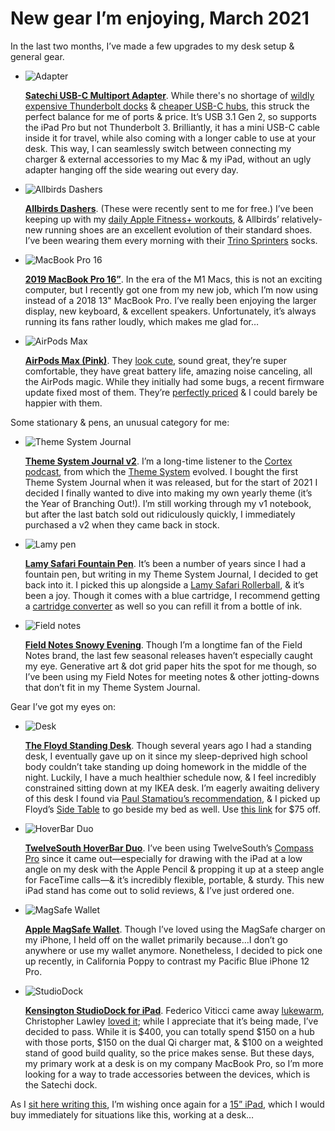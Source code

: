 
# New gear I’m enjoying, March 2021

In the last two months, I’ve made a few upgrades to my desk setup & general gear.

<Products>

- ![Adapter](https://cloud-mw1rw5u1f-hack-club-bot.vercel.app/5satechi.jpg)

  [**Satechi USB-C Multiport Adapter**](https://satechi.net/products/usb-c-on-the-go-multiport-adapter?variant=33736080523352&sref_id=hgpt1y2&utm_campaign=referral_program&utm_source=loyalty). While there's no shortage of [wildly expensive Thunderbolt docks](https://www.apple.com/shop/product/HMX12ZM/A/caldigit-ts3-plus-dock) & [cheaper USB-C hubs](https://www.twelvesouth.com/products/staygo-usb-c-hub), this struck the perfect balance for me of ports & price. It’s USB 3.1 Gen 2, so supports the iPad Pro but not Thunderbolt 3. Brilliantly, it has a mini USB-C cable inside it for travel, while also coming with a longer cable to use at your desk. This way, I can seamlessly switch between connecting my charger & external accessories to my Mac & my iPad, without an ugly adapter hanging off the side wearing out every day.
- ![Allbirds Dashers](https://cloud-mw1rw5u1f-hack-club-bot.vercel.app/2allbirds.jpeg)

  [**Allbirds Dashers**](https://www.allbirds.com/products/mens-tree-dashers-pukeko). (These were recently sent to me for free.) I’ve been keeping up with my [daily Apple Fitness+ workouts](https://notebook.lachlanjc.com/2021-01-22_apple_fitness_is_my_new_favorite_habit/), & Allbirds’ relatively-new running shoes are an excellent evolution of their standard shoes. I’ve been wearing them every morning with their [Trino Sprinters](https://www.allbirds.com/products/trino-sprinters-flame) socks.
- ![MacBook Pro 16](https://cloud-mw1rw5u1f-hack-club-bot.vercel.app/4mbp.jpeg)

  [**2019 MacBook Pro 16”**](https://www.apple.com/macbook-pro-16/). In the era of the M1 Macs, this is not an exciting computer, but I recently got one from my new job, which I’m now using instead of a 2018 13" MacBook Pro. I’ve really been enjoying the larger display, new keyboard, & excellent speakers. Unfortunately, it’s always running its fans rather loudly, which makes me glad for…
- ![AirPods Max](https://cloud-mw1rw5u1f-hack-club-bot.vercel.app/9max.png)

  [**AirPods Max (Pink)**](https://www.apple.com/airpods-max/). They [look cute](https://cloud-l9hkq1nkm-lachlanjc.vercel.app/2021-03-19_extejfr6xcy0qvzcm98zd5g4gr86gz2c.jpeg), sound great, they’re super comfortable, they have great battery life, amazing noise canceling, all the AirPods magic. While they initially had some bugs, a recent firmware update fixed most of them. They’re [perfectly priced](https://notebook.lachlanjc.com/2021-01-15_airpods_max_are_priced_perfectly/) & I could barely be happier with them.

</Products>

Some stationary & pens, an unusual category for me:

<Products>

- ![Theme System Journal](https://cloud-mw1rw5u1f-hack-club-bot.vercel.app/7journal.webp)

  [**Theme System Journal v2**](https://cottonbureau.com/products/the-theme-system-journal#/6880807/grey-paper-5x8). I’m a long-time listener to the [Cortex podcast](https://www.relay.fm/cortex/), from which the [Theme System](https://www.thethemesystem.com) evolved. I bought the first Theme System Journal when it was released, but for the start of 2021 I decided I finally wanted to dive into making my own yearly theme (it’s the Year of Branching Out!). I’m still working through my v1 notebook, but after the last batch sold out ridiculously quickly, I immediately purchased a v2 when they came back in stock.
- ![Lamy pen](https://cloud-lbafuvsb5-lachlanjc.vercel.app/2021-03-19_lamy-safari-pastel-fountain-pen-in-mint-glaze-special-edition-111_1024x1024.jpeg)

  [**Lamy Safari Fountain Pen**](https://goldspot.com/products/lamy-safari-pastel-fountain-pen-in-mint-glaze-special-edition). It’s been a number of years since I had a fountain pen, but writing in my Theme System Journal, I decided to get back into it. I picked this up alongside a [Lamy Safari Rollerball](https://goldspot.com/products/lamy-safari-candy-rollerball-pen-in-mango-2020-special-edition), & it’s been a joy. Though it comes with a blue cartridge, I recommend getting a [cartridge converter](https://goldspot.com/products/lamy-z28-cartridge-converter-fountain-pen) as well so you can refill it from a bottle of ink.
- ![Field notes](https://cloud-mw1rw5u1f-hack-club-bot.vercel.app/8fieldnotes.jpeg)

  [**Field Notes Snowy Evening**](https://fieldnotesbrand.com/products/snowy-evening). Though I’m a longtime fan of the Field Notes brand, the last few seasonal releases haven’t especially caught my eye. Generative art & dot grid paper hits the spot for me though, so I’ve been using my Field Notes for meeting notes & other jotting-downs that don’t fit in my Theme System Journal.

</Products>

Gear I’ve got my eyes on:

<Products>

- ![Desk](https://cloud-mw1rw5u1f-hack-club-bot.vercel.app/6desk.png)

  [**The Floyd Standing Desk**](https://floydhome.com/products/the-standing-desk?color=Birch+%2F+White). Though several years ago I had a standing desk, I eventually gave up on it since my sleep-deprived high school body couldn’t take standing up doing homework in the middle of the night. Luckily, I have a much healthier schedule now, & I feel incredibly constrained sitting down at my IKEA desk. I’m eagerly awaiting delivery of this desk I found via [Paul Stamatiou’s recommendation](https://paulstamatiou.com/stuff-i-use/#desk), & I picked up Floyd’s [Side Table](https://floydhome.com/products/the-floyd-side-table) to go beside my bed as well. Use [this link](https://fbuy.io/floyd/lachlancampbell) for $75 off.
- ![HoverBar Duo](https://cloud-mw1rw5u1f-hack-club-bot.vercel.app/1hoverbar.jpg)

  [**TwelveSouth HoverBar Duo**](https://www.twelvesouth.com/products/hoverbar-duo). I’ve been using TwelveSouth’s [Compass Pro](https://www.twelvesouth.com/products/compass-pro?variant=31846906134585) since it came out—especially for drawing with the iPad at a low angle on my desk with the Apple Pencil & propping it up at a steep angle for FaceTime calls—& it’s incredibly flexible, portable, & sturdy. This new iPad stand has come out to solid reviews, & I’ve just ordered one.
- ![MagSafe Wallet](https://cloud-mw1rw5u1f-hack-club-bot.vercel.app/3wallet.jpeg)

  [**Apple MagSafe Wallet**](https://www.apple.com/shop/product/MHLT3ZM/A/iphone-leather-wallet-with-magsafe-saddle-brown?fnode=61689b0eb4c75056b7ea5a2810100f9ef40dceea55997aa1f0a74498706bc3737bf028dc78631a9852ec04e337b223c91a45392c7298e400e00adc1f07522296d4193ef42a7baf6a373cab43d202be79f9f3b0b533b71fe72e4e5f80fba81c9a0edb335a75082bbbee2614e359f151cd). Though I’ve loved using the MagSafe charger on my iPhone, I held off on the wallet primarily because…I don’t go anywhere or use my wallet anymore. Nonetheless, I decided to pick one up recently, in California Poppy to contrast my Pacific Blue iPhone 12 Pro.
- ![StudioDock](https://cloud-mw1rw5u1f-hack-club-bot.vercel.app/0studiodock.jpeg)

  [**Kensington StudioDock for iPad**](https://www.kensington.com/innovative-products/studiodock/). Federico Viticci came away [lukewarm](https://www.macstories.net/reviews/first-impressions-kensingtons-studiodock-aims-to-turn-your-ipad-pro-into-an-expandable-desktop-workstation/), Christopher Lawley [loved it](https://youtu.be/rDs1gTLLMks); while I appreciate that it’s being made, I’ve decided to pass. While it is $400, you can totally spend $150 on a hub with those ports, $150 on the dual Qi charger mat, & $100 on a weighted stand of good build quality, so the price makes sense. But these days, my primary work at a desk is on my company MacBook Pro, so I’m more looking for a way to trade accessories between the devices, which is the Satechi dock.

</Products>

As I [sit here writing this](https://cloud-rkmpmauo6-lachlanjc.vercel.app/2021-03-18_clipboard%20mar%2018,%202021%20at%2022.56.heic), I’m wishing once again for a [15” iPad](https://www.macstories.net/stories/the-future-of-the-ipad/), which I would buy immediately for situations like this, working at a desk…

